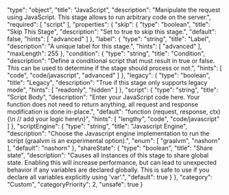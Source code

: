   "type": "object",
  "title": "JavaScript",
  "description": "Manipulate the request using JavaScript. This stage allows to run arbitrary code on the server.",
  "required": [
    "script"
  ],
  "properties": {
    "skip": {
      "type": "boolean",
      "title": "Skip This Stage",
      "description": "Set to true to skip this stage.",
      "default": false,
      "hints": [
        "advanced"
      ]
    },
    "label": {
      "type": "string",
      "title": "Label",
      "description": "A unique label for this stage.",
      "hints": [
        "advanced"
      ],
      "maxLength": 255
    },
    "condition": {
      "type": "string",
      "title": "Condition",
      "description": "Define a conditional script that must result in true or false. This can be used to determine if the stage should process or not.",
      "hints": [
        "code",
        "code/javascript",
        "advanced"
      ]
    },
    "legacy": {
      "type": "boolean",
      "title": "Legacy",
      "description": "True if this stage only supports legacy mode",
      "hints": [
        "readonly",
        "hidden"
      ]
    },
    "script": {
      "type": "string",
      "title": "Script Body",
      "description": "Enter your JavaScript code here. Your function does not need to return anything, all request and response modification is done in-place.",
      "default": "function (request, response, ctx) {\n  // add your logic here\n}",
      "hints": [
        "lengthy",
        "code",
        "code/javascript"
      ]
    },
    "scriptEngine": {
      "type": "string",
      "title": "Javascript Engine",
      "description": "Choose the Javascript engine implementation to run the script (graalvm is an experimental option).",
      "enum": [
        "graalvm",
        "nashorn"
      ],
      "default": "nashorn"
    },
    "shareState": {
      "type": "boolean",
      "title": "Share state",
      "description": "Causes all instances of this stage to share global state. Enabling this will increase performance, but can lead to unexpected behavior if any variables are declared globally. This is safe to use if you declare all variables explicitly using 'var'.",
      "default": true
    }
  },
  "category": "Custom",
  "categoryPriority": 2,
  "unsafe": true
}
